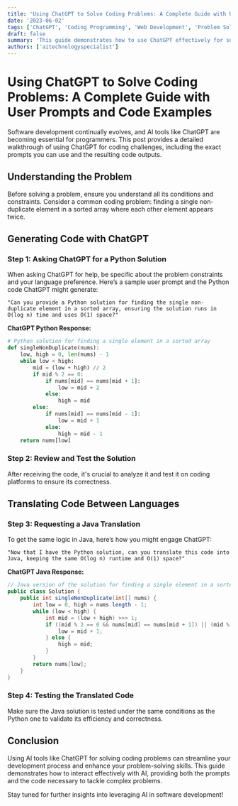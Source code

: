 ```yaml
---
title: 'Using ChatGPT to Solve Coding Problems: A Complete Guide with User Prompts and Code Examples'
date: '2023-06-02'
tags: ['ChatGPT', 'Coding Programming', 'Web Development', 'Problem Solving', 'Interactive']
draft: false
summary: 'This guide demonstrates how to use ChatGPT effectively for solving coding problems, including user prompts for generating and translating code in Python and Java. Learn step-by-step how to interpret problem statements, engage with AI, and apply solutions.'
authors: ['aitechnologyspecialist']
---
```


# Using ChatGPT to Solve Coding Problems: A Complete Guide with User Prompts and Code Examples

Software development continually evolves, and AI tools like ChatGPT are becoming essential for programmers. This post provides a detailed walkthrough of using ChatGPT for coding challenges, including the exact prompts you can use and the resulting code outputs.

## Understanding the Problem

Before solving a problem, ensure you understand all its conditions and constraints. Consider a common coding problem: finding a single non-duplicate element in a sorted array where each other element appears twice.

## Generating Code with ChatGPT

### Step 1: Asking ChatGPT for a Python Solution

When asking ChatGPT for help, be specific about the problem constraints and your language preference. Here’s a sample user prompt and the Python code ChatGPT might generate:

```plainText
"Can you provide a Python solution for finding the single non-duplicate element in a sorted array, ensuring the solution runs in O(log n) time and uses O(1) space?"
```

**ChatGPT Python Response:**

```python
# Python solution for finding a single element in a sorted array
def singleNonDuplicate(nums):
    low, high = 0, len(nums) - 1
    while low < high:
        mid = (low + high) // 2
        if mid % 2 == 0:
            if nums[mid] == nums[mid + 1]:
                low = mid + 2
            else:
                high = mid
        else:
            if nums[mid] == nums[mid - 1]:
                low = mid + 1
            else:
                high = mid - 1
    return nums[low]
```

### Step 2: Review and Test the Solution

After receiving the code, it's crucial to analyze it and test it on coding platforms to ensure its correctness.

## Translating Code Between Languages

### Step 3: Requesting a Java Translation

To get the same logic in Java, here’s how you might engage ChatGPT:

```plainText
"Now that I have the Python solution, can you translate this code into Java, keeping the same O(log n) runtime and O(1) space?"
```

**ChatGPT Java Response:**

```Java
// Java version of the solution for finding a single element in a sorted array
public class Solution {
    public int singleNonDuplicate(int[] nums) {
        int low = 0, high = nums.length - 1;
        while (low < high) {
            int mid = (low + high) >>> 1;
            if ((mid % 2 == 0 && nums[mid] == nums[mid + 1]) || (mid % 2 == 1 && nums[mid] == nums[mid - 1])) {
                low = mid + 1;
            } else {
                high = mid;
            }
        }
        return nums[low];
    }
}
```

### Step 4: Testing the Translated Code

Make sure the Java solution is tested under the same conditions as the Python one to validate its efficiency and correctness.

## Conclusion

Using AI tools like ChatGPT for solving coding problems can streamline your development process and enhance your problem-solving skills. This guide demonstrates how to interact effectively with AI, providing both the prompts and the code necessary to tackle complex problems.

Stay tuned for further insights into leveraging AI in software development!
